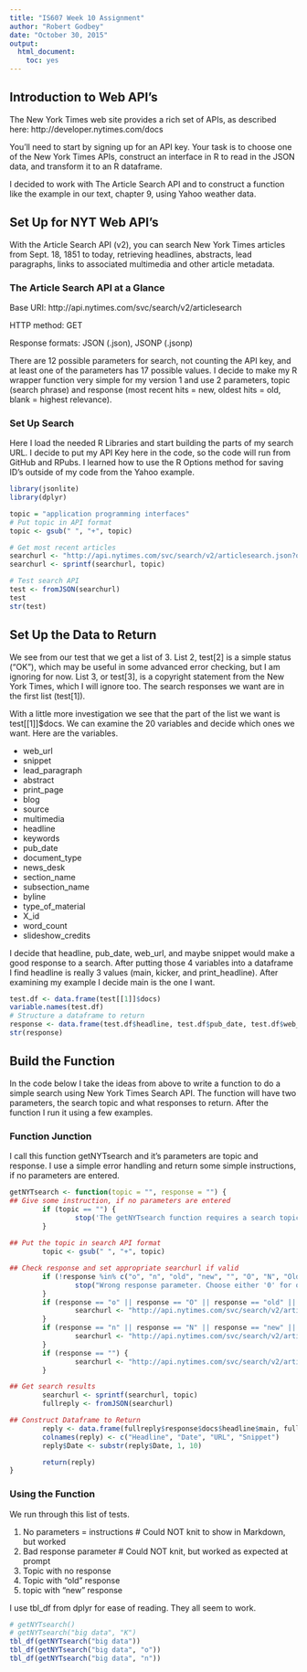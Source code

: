 ```yaml
---
title: "IS607 Week 10 Assignment"
author: "Robert Godbey"
date: "October 30, 2015"
output: 
  html_document: 
    toc: yes
---
```


## Introduction to Web API's

The New York Times web site provides a rich set of APIs, as described here: http://developer.nytimes.com/docs

You'll need to start by signing up for an API key. Your task is to choose one of the New York Times APIs, construct an interface in R to read in the JSON data, and transform it to an R dataframe.

I decided to work with The Article Search API and to construct a function like the example in our text, chapter 9, using Yahoo weather data.


## Set Up for NYT Web API's

With the Article Search API (v2), you can search New York Times articles from Sept. 18, 1851 to today, retrieving headlines, abstracts, lead paragraphs, links to associated multimedia and other article metadata.

### The Article Search API at a Glance

Base URI:               http://api.nytimes.com/svc/search/v2/articlesearch

HTTP method:            GET

Response formats:       JSON (.json), JSONP (.jsonp)

There are 12 possible parameters for search, not counting the API key, and at least one of the parameters has 17 possible values. I decide to make my R wrapper function very simple for my version 1 and use 2 parameters, topic (search phrase) and response (most recent hits = new, oldest hits = old, blank = highest relevance).

### Set Up Search

Here I load the needed R Libraries and start building the parts of my search URL. I decide to put my API Key here in the code, so the code will run from GitHub and RPubs. I learned how to use the R Options method for saving ID's outside of my code from the Yahoo example.


```r
library(jsonlite)
library(dplyr)

topic = "application programming interfaces"
# Put topic in API format
topic <- gsub(" ", "+", topic)

# Get most recent articles
searchurl <- "http://api.nytimes.com/svc/search/v2/articlesearch.json?q=%s&sort=newest&api-key=91d71cc6a4bdd339cb45f37747025836:18:62602330"
searchurl <- sprintf(searchurl, topic)

# Test search API
test <- fromJSON(searchurl)
test
str(test)
```


## Set Up the Data to Return

We see from our test that we get a list of 3. List 2, test[2] is a simple status ("OK"), which may be useful in some advanced error checking, but I am ignoring for now. List 3, or test[3], is a copyright statement from the New York Times, which I will ignore too. The search responses we want are in the first list (test[1]).

With a little more investigation we see that the part of the list we want is test[[1]]$docs. We can examine the 20 variables and decide which ones we want. Here are the variables.

* web_url
* snippet
* lead_paragraph
* abstract
* print_page
* blog
* source
* multimedia
* headline
* keywords
* pub_date
* document_type
* news_desk
* section_name
* subsection_name
* byline
* type_of_material
* X_id
* word_count
* slideshow_credits

I decide that headline, pub_date, web_url, and maybe snippet would make a good response to a search. After putting those 4 variables into a dataframe I find headline is really 3 values (main, kicker, and print_headline). After examining my example I decide main is the one I want.

```r
test.df <- data.frame(test[[1]]$docs)
variable.names(test.df)
# Structure a dataframe to return
response <- data.frame(test.df$headline, test.df$pub_date, test.df$web_url, test.df$snippet)
str(response)

```

## Build the Function

In the code below I take the ideas from above to write a function to do a simple search using New York Times Search API. The function will have two parameters, the search topic and what responses to return. After the function I run it using a few examples.

### Function Junction

I call this function getNYTsearch and it's parameters are topic and response. I use a simple error handling and return some simple instructions, if no parameters are entered.

```r
getNYTsearch <- function(topic = "", response = "") {
## Give some instruction, if no parameters are entered
        if (topic == "") {
                stop('The getNYTsearch function requires a search topic to work. Please enter getNYTsearch(topic = "titanic", response = "new"). response can be o, old, n, or new. If no value for response is entered, the 10 most relevant hits are returned.')
        }
        
## Put the topic in search API format
        topic <- gsub(" ", "+", topic)

## Check response and set appropriate searchurl if valid
        if (!response %in% c("o", "n", "old", "new", "", "O", "N", "Old", "New")) {
                stop("Wrong response parameter. Choose either '0' for oldest or 'n' for newest or leave blank '' for most relevant.")
        }
        if (response == "o" || response == "O" || response == "old" || response == "Old") {
                searchurl <- "http://api.nytimes.com/svc/search/v2/articlesearch.json?q=%s&sort=oldest&api-key=91d71cc6a4bdd339cb45f37747025836:18:62602330"
        }
        if (response == "n" || response == "N" || response == "new" || response == "New") {
                searchurl <- "http://api.nytimes.com/svc/search/v2/articlesearch.json?q=%s&sort=newest&api-key=91d71cc6a4bdd339cb45f37747025836:18:62602330"
        }
        if (response == "") {
                searchurl <- "http://api.nytimes.com/svc/search/v2/articlesearch.json?q=%s&api-key=91d71cc6a4bdd339cb45f37747025836:18:62602330"
        }

## Get search results
        searchurl <- sprintf(searchurl, topic)
        fullreply <- fromJSON(searchurl)

## Construct Dataframe to Return
        reply <- data.frame(fullreply$response$docs$headline$main, fullreply$response$docs$pub_date, fullreply$response$docs$web_url, fullreply$response$docs$snippet, stringsAsFactors = FALSE)
        colnames(reply) <- c("Headline", "Date", "URL", "Snippet")
        reply$Date <- substr(reply$Date, 1, 10)

        return(reply)
}
```


### Using the Function

We run through this list of tests.

1. No parameters = instructions         # Could NOT knit to show in Markdown, but worked
2. Bad response parameter               # Could NOT knit, but worked as expected at prompt
3. Topic with no response
4. Topic with "old" response
5. topic with "new" response

I use tbl_df from dplyr for ease of reading. They all seem to work.

```r
# getNYTsearch()
# getNYTsearch("big data", "K")
tbl_df(getNYTsearch("big data"))
tbl_df(getNYTsearch("big data", "o"))
tbl_df(getNYTsearch("big data", "n"))
```
